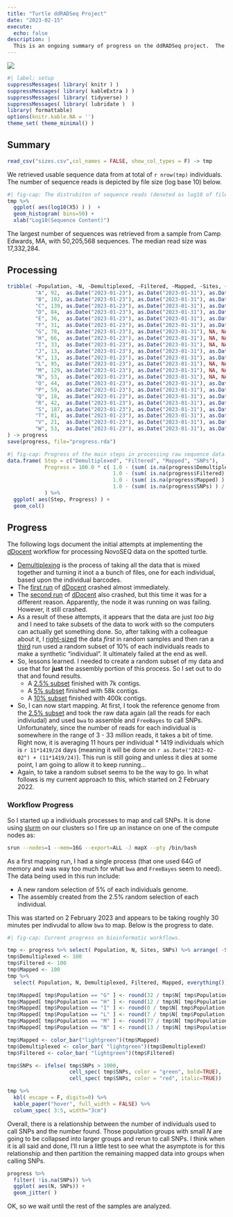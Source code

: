 ```yaml
---
title: "Turtle ddRADSeq Project"
date: "2023-02-15"
execute:
  echo: false
description: | 
  This is an ongoing summary of progress on the ddRADSeq project.  The beginning of 2023, we finally received the raw sequence data from the provider (total nightmare working with them—they actually lost all my samples).  We are now conducting the bioinformatic processing of the data, which is substantial.   This page will be updated as we go forward to reflect the current status of the project.
---
```


![](featured.png)

```r
#| label: setup
suppressMessages( library( knitr ) )
suppressMessages( library( kableExtra ) )
suppressMessages( library( tidyverse) )
suppressMessages( library( lubridate )  )
library( formattable)
options(knitr.kable.NA = '')
theme_set( theme_minimal() )
```


## Summary 


```r
read_csv("sizes.csv",col_names = FALSE, show_col_types = F) -> tmp 
```


We retrieved usable sequence data from at total of `r nrow(tmp)` individuals.  The number of sequence reads is depicted by file size (log base 10) below.

```r
#| fig-cap: The distrubiton of sequence reads (denoted as log10 of file size) for all individuals sequenced. 
tmp %>%
  ggplot( aes(log10(X5) ) )  + 
  geom_histogram( bins=50) + 
  xlab("Log10(Sequence Content)")
```

The largest number of sequences was retrieved from a sample from Camp Edwards, MA, with 50,205,568 sequences.  The median read size was 17,332,284.  


## Processing

```r
tribble( ~Population, ~N, ~Demultiplexed, ~Filtered, ~Mapped, ~Sites, ~SNPs, ~Note,
         "A", 92,  as.Date("2023-01-23"), as.Date("2023-01-31"), as.Date("2023-02-04"), NA, NA, "",
         "B", 102, as.Date("2023-01-23"), as.Date("2023-01-31"), as.Date("2023-02-06"), NA, NA, "",
         "C", 139, as.Date("2023-01-23"), as.Date("2023-01-31"), as.Date("2023-02-10"), NA, NA, "",
         "D", 84,  as.Date("2023-01-23"), as.Date("2023-01-31"), as.Date("2023-02-12"), NA, NA, "",
         "E", 36,  as.Date("2023-01-23"), as.Date("2023-01-31"), as.Date("2023-02-13"), NA, NA, "",
         "F", 31,  as.Date("2023-01-23"), as.Date("2023-01-31"), as.Date("2023-02-14"), NA, NA, "",
         "G", 78,  as.Date("2023-01-23"), as.Date("2023-01-31"), NA, NA, NA, "",
         "H", 66,  as.Date("2023-01-23"), as.Date("2023-01-31"), NA, NA, NA, "",
         "I", 33,  as.Date("2023-01-23"), as.Date("2023-01-31"), NA, NA, NA, "",
         "J", 13,  as.Date("2023-01-23"), as.Date("2023-01-31"), as.Date("2023-02-15"), 9367, 1508, "Rerun FreeBayes",
         "K", 13,  as.Date("2023-01-23"), as.Date("2023-01-31"), as.Date("2023-02-15"), 9367, 1508, "Rerun FreeBayes",
         "L", 95,  as.Date("2023-01-23"), as.Date("2023-01-31"), NA, NA, NA, "",
         "M", 129, as.Date("2023-01-23"), as.Date("2023-01-31"), NA, NA, NA, "",
         "N", 53,  as.Date("2023-01-23"), as.Date("2023-01-31"), NA, NA, NA, "",
         "O", 44,  as.Date("2023-01-23"), as.Date("2023-01-31"), as.Date("2023-02-15"), 11338, 282, "Rerun FreeBayes",
         "P", 59,  as.Date("2023-01-23"), as.Date("2023-01-31"), as.Date("2023-02-15"), 10730, 1660, "",
         "Q", 18,  as.Date("2023-01-23"), as.Date("2023-01-31"), as.Date("2023-02-10"), 7100, 188, "Rerun FreeBayes",
         "R", 42,  as.Date("2023-01-23"), as.Date("2023-01-31"), as.Date("2023-02-13"), 10294, 1348, "",
         "S", 187, as.Date("2023-01-23"), as.Date("2023-01-31"), as.Date("2023-02-13"), 15089, 1994, "",
         "T", 81,  as.Date("2023-01-23"), as.Date("2023-01-31"), as.Date("2023-02-15"), 11986, 176, "Rerun FreeBayes",
         "V", 21,  as.Date("2023-01-23"), as.Date("2023-01-31"), as.Date("2023-02-13"), 8586, 58, "Rerun FreeBayes",
         "W", 53,  as.Date("2023-01-23"), as.Date("2023-01-31"), as.Date("2023-02-09"), 10891, 1113, ""
) -> progress
save(progress, file="progress.rda")
```



```r
#| fig-cap: Progress of the main steps in processing raw sequence data.  
data.frame( Step = c("Demultiplexed", "Filtered", "Mapped", "SNPs"),
            Progress = 100.0 * c( 1.0 - (sum( is.na(progress$Demultiplexed) ) / nrow(progress)),
                                  1.0 - (sum( is.na(progress$Filtered) ) / nrow(progress)),
                                  1.0 - (sum( is.na(progress$Mapped) ) / nrow(progress)),
                                  1.0 - (sum( is.na(progress$SNPs) ) / nrow(progress)))
            ) %>%
  ggplot( aes(Step, Progress) ) + 
  geom_col()

```


## Progress

The following logs document the initial attempts at implementing the [dDocent](https://www.ddocent.com) workflow for processing NovoSEQ data on the spotted turtle.

- [Demultiplexing](/posts/2022-10-05-ddradseq) is the process of taking all the data that is mixed together and turning it inot a a bunch of files, one for each individual, based upon the individual barcodes.
- The [first run](/posts/2023-01-21-first-ddocent-run/) of [dDocent](http://ddocent.com/) crashed almost immediately.
- The [second run](/2023-01-25-second-ddocent-run/) of [dDocent](http://ddocent.com/) also crashed, but this time it was for a different reason.  Apparently, the node it was running on was failing.  However, it still crashed.
- As a result of these attempts, it appears that the data are just *too big* and I need to take subsets of the data to work with so the computers can actually get something done.  So, after talking with a colleague about it, I [right-sized](/posts/2023-01-12-right-sizing-sequences/) the data *first* in random samples and then ran a [third](/posts/2023-01-25-a-10percent-full-data-run/) run used a random subset of 10% of each individuals reads to make a synthetic "individual".  It ultimately failed at the end as well.
- So, lessons learned.  I needed to create a random subset of my data and use that for **just** the assembly portion of this process.  So I set out to do that and found results.  
  - A [2.5% subset](/posts/2023-01-30-2pt5pct-ddocent-run/) finished with 7k contigs.
  - A [5% subset](/posts/2023-01-31-5pct-ddocent-run/) finished with 58k contigs.
  - A [10% subset](/posts/2023-01-27-10pct-ddocent-run/) finished with 400k contigs.
- So, I can now start mapping.  At first, I took the reference genome from the [2.5% subset](/posts/2023-01-30-2pt5pct-ddocent-run/) and took the raw data again (all the reads for each indiviudal) and used `bwa` to assemble and `FreeBayes` to call SNPs.  Unfortunately, since the number of reads for each individual is somewhere in the range of 3 - 33 million reads, it takes a bit of time.  Right now, it is averaging 11 hours per individual * 1419 individuals which is `r 11*1419/24` days (meaning it will be done on `r as.Date("2023-02-02") + (11*1419/24)`).  This run is still going and unless it dies at some point, I am going to allow it to keep running...
- Again, to take a random subset seems to be the way to go.  In what follows is my current approach to this, which started on 2 February 2022.

### Workflow Progress

So I started up a individuals processes to map and call SNPs.  It is done using [slurm](https://slurm.schedmd.com) on our clusters so I fire up an instance on one of the compute nodes as:

```bash
srun --nodes=1 --mem=16G --export=ALL -J mapX --pty /bin/bash
```

As a first mapping run, I had a single process (that one used 64G of memory and was way too much for what `bwa` and `FreeBayes` seem to need). The data being used in this run include:

- A new random selection of 5% of each individuals genome.  
- The assembly created from the 2.5% random selection of each individual.

This was started on 2 February 2023 and appears to be taking roughly 30 minutes per indivudal to allow `bwa` to map.  Below is the progress to date.

```r
#| fig-cap: Current progress on bioinformatic workflows.

tmp <- progress %>% select( Population, N, Sites, SNPs) %>% arrange( -SNPs )
tmp$Demultiplexed <- 100
tmp$Filtered <- 100
tmp$Mapped <- 100
tmp %>%
  select( Population, N, Demultiplexed, Filtered, Mapped, everything()) -> tmp

tmp$Mapped[ tmp$Population == "G" ] <- round(32 / tmp$N[ tmp$Population == "G"] * 100.0)
tmp$Mapped[ tmp$Population == "H" ] <- round(12 / tmp$N[ tmp$Population == "G"] * 100.0)
tmp$Mapped[ tmp$Population == "I" ] <- round(0 / tmp$N[ tmp$Population == "G"] * 100.0)
tmp$Mapped[ tmp$Population == "L" ] <- round(7 / tmp$N[ tmp$Population == "G"] * 100.0)
tmp$Mapped[ tmp$Population == "M" ] <- round(77 / tmp$N[ tmp$Population == "G"] * 100.0)
tmp$Mapped[ tmp$Population == "N" ] <- round(13 / tmp$N[ tmp$Population == "G"] * 100.0)

tmp$Mapped <- color_bar("lightgreen")(tmp$Mapped)
tmp$Demultiplexed <- color_bar( "lightgreen")(tmp$Demultiplexed)
tmp$Filtered <- color_bar( "lightgreen")(tmp$Filtered)

tmp$SNPs <- ifelse( tmp$SNPs > 1000, 
                    cell_spec( tmp$SNPs, color = "green", bold=TRUE),
                    cell_spec( tmp$SNPs, color = "red", italic=TRUE))

tmp %>% 
  kbl( escape = F, digits=0) %>%
  kable_paper("hover", full_width = FALSE) %>%
  column_spec( 3:5, width="3cm")
```

Overall, there is a relationship between the number of individuals used to call SNPs and the number found. Those population groups with small $N$ are going to be collapsed into larger groups and rerun to call SNPs.  I think when it is all said and done, I'll run a little test to see what the asymptote is for this relationship and then partition the remaining mapped data into groups when calling SNPs.

```r
progress %>%
  filter( !is.na(SNPs)) %>%
  ggplot( aes(N, SNPs)) + 
  geom_jitter( ) 
```

OK, so we wait until the rest of the samples are analyzed.



